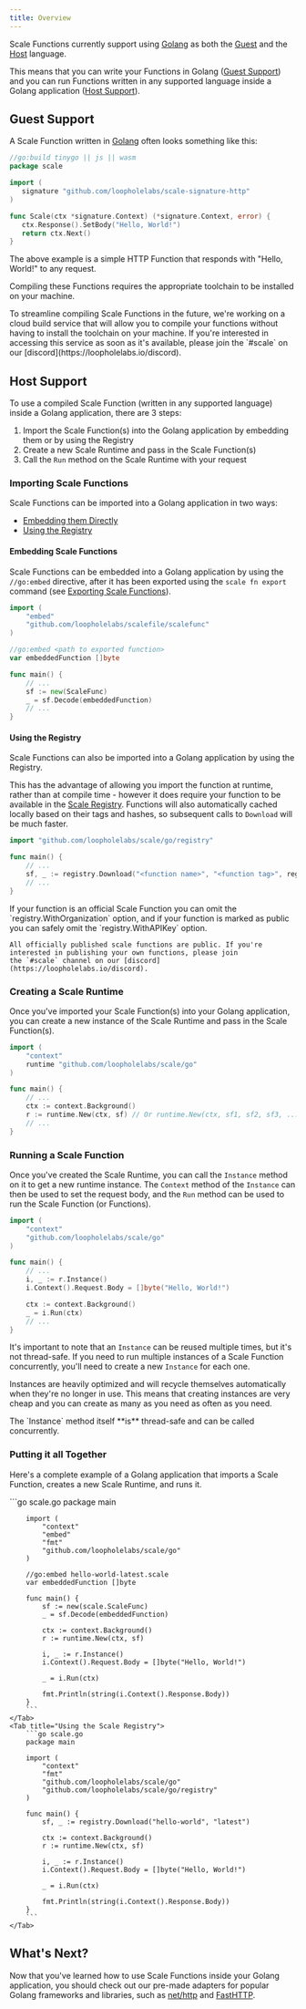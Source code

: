 ```yaml
---
title: Overview
---
```


Scale Functions currently support using [Golang](https://go.dev) as both the [Guest](#guest-support) and the [Host](#host-support) language.

This means that you can write your Functions in Golang ([Guest Support](#guest-support)) and you can run Functions written in any supported
language inside a Golang application ([Host Support](#host-support)).

## Guest Support

A Scale Function written in [Golang](https://go.dev) often looks something like this:

 ```go scale.go
//go:build tinygo || js || wasm
package scale

import (
    signature "github.com/loopholelabs/scale-signature-http"
)

func Scale(ctx *signature.Context) (*signature.Context, error) {
    ctx.Response().SetBody("Hello, World!")
    return ctx.Next()
}
```

The above example is a simple HTTP Function that responds with "Hello, World!" to any request.

Compiling these Functions requires the appropriate toolchain to be installed on your machine.

<Note>
    To streamline compiling Scale Functions in the future, we're working on a cloud build service that will allow you to
    compile your functions without having to install the toolchain on your machine. If you're interested in accessing this
    service as soon as it's available, please join the `#scale` on our [discord](https://loopholelabs.io/discord).
</Note>

<Snippet file="install-golang-toolchain.mdx" />

## Host Support

To use a compiled Scale Function (written in any supported language) inside a Golang application, there are 3 steps:
1. Import the Scale Function(s) into the Golang application by embedding them or by using the Registry
2. Create a new Scale Runtime and pass in the Scale Function(s)
3. Call the `Run` method on the Scale Runtime with your request

### Importing Scale Functions

Scale Functions can be imported into a Golang application in two ways:
- [Embedding them Directly](#embedding-scale-functions)
- [Using the Registry](#using-the-registry)

#### Embedding Scale Functions

Scale Functions can be embedded into a Golang application by using the `//go:embed` directive, after it has been
exported using the `scale fn export` command (see [Exporting Scale Functions](/cli/exporting)).

```go
import (
	"embed"
	"github.com/loopholelabs/scalefile/scalefunc"
)

//go:embed <path to exported function>
var embeddedFunction []byte

func main() {
    // ...
    sf := new(ScaleFunc)
	_ = sf.Decode(embeddedFunction)
    // ...
}
```

#### Using the Registry

Scale Functions can also be imported into a Golang application by using the Registry.

This has the advantage of allowing you import the function at runtime, rather than at compile time - however it does require your function
to be available in the [Scale Registry](/registry/overview). Functions will also automatically cached locally based on their
tags and hashes, so subsequent calls to `Download` will be much faster.

```go
import "github.com/loopholelabs/scale/go/registry"

func main() {
	// ...
    sf, _ := registry.Download("<function name>", "<function tag>", registry.WithOrganization("<organization name>"), registry.WithAPIKey("<api key>"))
    // ...
}
```

<Note>
    If your function is an official Scale Function you can omit the `registry.WithOrganization` option, and if your function
    is marked as public you can safely omit the `registry.WithAPIKey` option.

    All officially published scale functions are public. If you're interested in publishing your own functions, please join
    the `#scale` channel on our [discord](https://loopholelabs.io/discord).
</Note>


### Creating a Scale Runtime

Once you've imported your Scale Function(s) into your Golang application, you can create a new instance of the Scale Runtime
and pass in the Scale Function(s).

```go
import (
	"context"
	runtime "github.com/loopholelabs/scale/go"
)

func main() {
    // ...
	ctx := context.Background()
    r := runtime.New(ctx, sf) // Or runtime.New(ctx, sf1, sf2, sf3, ...)
    // ...
}
```

### Running a Scale Function

Once you've created the Scale Runtime, you can call the `Instance` method on it to get a new runtime instance.
The `Context` method of the `Instance` can then be used to set the request body, and the `Run` method can be used to
run the Scale Function (or Functions).

```go
import (
    "context"
    "github.com/loopholelabs/scale/go"
)

func main() {
    // ...
    i, _ := r.Instance()
    i.Context().Request.Body = []byte("Hello, World!")

	ctx := context.Background()
    _ = i.Run(ctx)
    // ...
}
```

It's important to note that an `Instance` can be reused multiple times, but it's not thread-safe. If you need to run
multiple instances of a Scale Function concurrently, you'll need to create a new `Instance` for each one.

Instances are heavily optimized and will recycle themselves automatically when they're no longer in use. This means that
creating instances are very cheap and you can create as many as you need as often as you need.

<Info>
    The `Instance` method itself **is** thread-safe and can be called concurrently.
</Info>

### Putting it all Together

Here's a complete example of a Golang application that imports a Scale Function, creates a new Scale Runtime, and runs
it.

<Tabs>
    <Tab title="Embedding the Function">
        ```go scale.go
        package main

        import (
            "context"
            "embed"
            "fmt"
            "github.com/loopholelabs/scale/go"
        )

        //go:embed hello-world-latest.scale
        var embeddedFunction []byte

        func main() {
            sf := new(scale.ScaleFunc)
            _ = sf.Decode(embeddedFunction)

            ctx := context.Background()
            r := runtime.New(ctx, sf)

            i, _ := r.Instance()
            i.Context().Request.Body = []byte("Hello, World!")

            _ = i.Run(ctx)

            fmt.Println(string(i.Context().Response.Body))
        }
        ```
    </Tab>
    <Tab title="Using the Scale Registry">
        ```go scale.go
        package main

        import (
            "context"
            "fmt"
            "github.com/loopholelabs/scale/go"
            "github.com/loopholelabs/scale/go/registry"
        )

        func main() {
            sf, _ := registry.Download("hello-world", "latest")

            ctx := context.Background()
            r := runtime.New(ctx, sf)

            i, _ := r.Instance()
            i.Context().Request.Body = []byte("Hello, World!")

            _ = i.Run(ctx)

            fmt.Println(string(i.Context().Response.Body))
        }
        ```
    </Tab>
</Tabs>

## What's Next?

Now that you've learned how to use Scale Functions inside your Golang application, you should check out our pre-made
adapters for popular Golang frameworks and libraries, such as [net/http](/languages/golang/adapters/net-http) and [FastHTTP](/languages/golang/adapters/fasthttp).